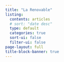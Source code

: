 ```yaml
---
title: "La Renovable"
listing:
  contents: articles
  # sort: "date desc"
  type: default
  categories: true
  sort-ui: false
  filter-ui: false
page-layout: full
title-block-banner: true
---
```



